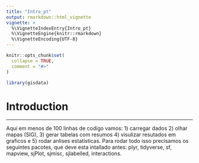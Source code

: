 ```yaml
---
title: "Intro_pt"
output: rmarkdown::html_vignette
vignette: >
  %\VignetteIndexEntry{Intro_pt}
  %\VignetteEngine{knitr::rmarkdown}
  %\VignetteEncoding{UTF-8}
---
```


```r
knitr::opts_chunk$set(
  collapse = TRUE,
  comment = "#>"
)
```

```r
library(gisdata)
```

# Introduction
***
Aqui em menos de 100 linhas de codigo vamos:
1) carregar dados 2) olhar mapas (SIG), 3) gerar tabelas com resumos 
4) visulizar resutados em graficos e 5) rodar anlises estatisticas.
Para rodar todo isso precisamos os seguintes pacotes, que deve esta intallado antes: plyr, tidyverse, sf, mapview, sjPlot, sjmisc, sjlabelled, interactions.